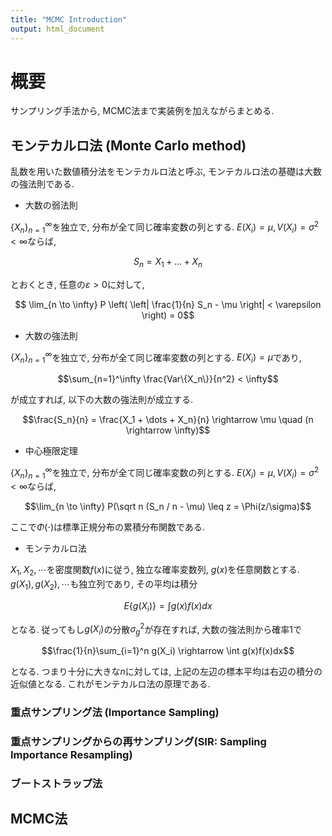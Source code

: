 ```yaml
---
title: "MCMC Introduction"
output: html_document
---
```


# 概要

サンプリング手法から, MCMC法まで実装例を加えながらまとめる.

## モンテカルロ法 (Monte Carlo method)

乱数を用いた数値積分法をモンテカルロ法と呼ぶ, モンテカルロ法の基礎は大数の強法則である. 

- 大数の弱法則

$\{X_n\}_{n=1}^\infty$を独立で, 分布が全て同じ確率変数の列とする. $E(X_i) = \mu, V(X_i) = \sigma^2 < \infty$ならば, 

$$S_n = X_1 + \dots + X_n$$

とおくとき, 任意の$\varepsilon > 0$に対して,

$$ \lim_{n \to \infty} P \left( \left| \frac{1}{n} S_n - \mu \right| < \varepsilon \right) = 0$$

- 大数の強法則

$\{X_n\}_{n=1}^\infty$を独立で, 分布が全て同じ確率変数の列とする. $E(X_i) = \mu$であり, 

$$\sum_{n=1}^\infty \frac{Var\{X_n\}}{n^2} < \infty$$

が成立すれば, 以下の大数の強法則が成立する.

$$\frac{S_n}{n} = \frac{X_1 + \dots + X_n}{n} \rightarrow \mu \quad (n \rightarrow \infty)$$

- 中心極限定理

$\{X_n\}_{n=1}^\infty$を独立で, 分布が全て同じ確率変数の列とする. $E(X_i) = \mu, V(X_i) = \sigma^2 < \infty$ならば,

$$\lim_{n \to \infty} P(\sqrt n (S_n / n - \mu) \leq z = \Phi(z/\sigma)$$

ここで$\Phi(\cdot)$は標準正規分布の累積分布関数である.

- モンテカルロ法

$X_1,X_2,\cdots$を密度関数$f(x)$に従う, 独立な確率変数列, $g(x)$を任意関数とする. $g(X_1), g(X_2), \cdots$も独立列であり, その平均は積分

$$E\{g(X_i)\} = \int g(x)f(x)dx$$

となる. 従ってもし$g(X_i)$の分散$\sigma_g^2$が存在すれば, 大数の強法則から確率1で

$$\frac{1}{n}\sum_{i=1}^n g(X_i) \rightarrow \int g(x)f(x)dx$$

となる. つまり十分に大きな$n$に対しては, 上記の左辺の標本平均は右辺の積分の近似値となる. これがモンテカルロ法の原理である.

### 重点サンプリング法 (Importance Sampling)

### 重点サンプリングからの再サンプリング(SIR: Sampling Importance Resampling)

### ブートストラップ法

## MCMC法


